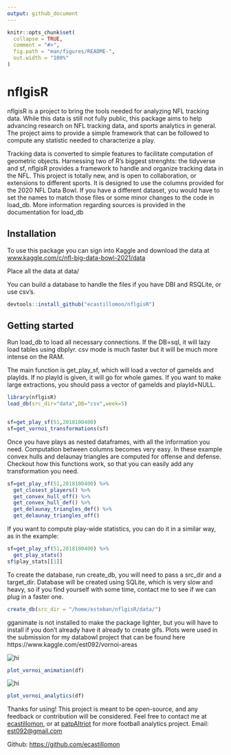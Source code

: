 ```yaml
---
output: github_document
---
```


<!-- README.md is generated from README.Rmd. Please edit that file -->

```r
knitr::opts_chunk$set(
  collapse = TRUE,
  comment = "#>",
  fig.path = "man/figures/README-",
  out.width = "100%"
)
```

# nflgisR

nflgisR is a project to bring the tools needed for analyzing NFL tracking data. While this data is still not fully public, 
this package aims to help advancing research on NFL tracking data, and sports analytics in general. The project aims to provide a
simple framework that can be followed to compute any statistic needed to characterize a play. 

Tracking data is converted to simple features to facilitate computation of geometric objects. Harnessing two of R's biggest strenghts: the tidyverse and sf, nflgisR provides a framework to handle and organize tracking data in the NFL. This project is totally new, and is open to collaboration, or extensions to different sports. It is designed to use the columns provided for the 2020 NFL Data Bowl. If you have a 
different dataset, you would have to set the names to match those files or some minor changes to the code in load_db. More information regarding sources is provided in the documentation for load_db 




## Installation

To use this package you can sign into Kaggle and download the data at
[www.kaggle.com/c/nfl-big-data-bowl-2021/data](https://www.kaggle.com/c/nfl-big-data-bowl-2021/data) 

Place all the data at data/

You can build a database to handle the files if you have DBI and RSQLite, or use csv's.

``` r
devtools::install_github("ecastillomon/nflgisR")
```

## Getting started

Run load_db to load all necessary connections. If the DB=sql, it will lazy load tables using dbplyr. csv mode is much faster but it will be much more intense on the RAM.

The main function is get_play_sf, which will load a vector of gameIds and playIds. If no playId is given, it will go for whole games. If you want to make large extractions, you should pass a vector of gameIds and playId=NULL. 



```r
library(nflgisR)
load_db(src_dir="data",DB="csv",week=5)


sf=get_play_sf(51,2018100400)
sf=get_vornoi_transformations(sf)
```

Once you have plays as nested dataframes, with all the information you need. Computation between columns becomes very easy.
In these example convex hulls and delaunay triangles are computed for offense and defense. Checkout how this functions work, 
so that you can easily add any transformation you need.
```r
sf=get_play_sf(51,2018100400) %>% 
  get_closest_players() %>% 
  get_convex_hull_off() %>% 
  get_convex_hull_def() %>% 
  get_delaunay_triangles_def() %>% 
  get_delaunay_triangles_off()
```

If you want to compute play-wide statistics, you can do it in a similar way, as in the example:

```r
sf=get_play_sf(51,2018100400) %>% 
  get_play_stats()
sf$play_stats[[1]]
```


To create the database, run create_db, you will need to pass a src_dir and a target_dir. Database will be created using SQLite, which is very slow and heavy, so if you find yourself with some time, contact me to see if we can plug in a faster one.
```r
create_db(src_dir = "/home/esteban/nflgisR/data/")
```

gganimate is not installed to make the package lighter, but you will have to install if you don't already have it already to create gifs. 
Plots were used in the submission for my databowl project that can be found here https://www.kaggle.com/est092/vornoi-areas


<img src="https://gitlab.com/est_092/vornoiAreas/-/raw/master/output/vornoi-2072.gif" alt="hi" class="inline"/>


```r
plot_vornoi_animation(df)
```

<img src="https://gitlab.com/est_092/vornoiAreas/-/raw/master/output/VA_stacked-2072.png" alt="hi" class="inline"/>

```r
plot_vornoi_analytics(df)
```




Thanks for using! This project is meant to be open-source, and any feedback or contribution will be considered. Feel free to contact me at [ecastillomon](https://twitter.com/ecastillomon), or at [patpAItriot](https://twitter.com/patPaitriot) for more football analytics project. 
Email: [est092@gmail.com](est092@gmail.com)

Github: [https://github.com/ecastillomon](ecastillomon)

